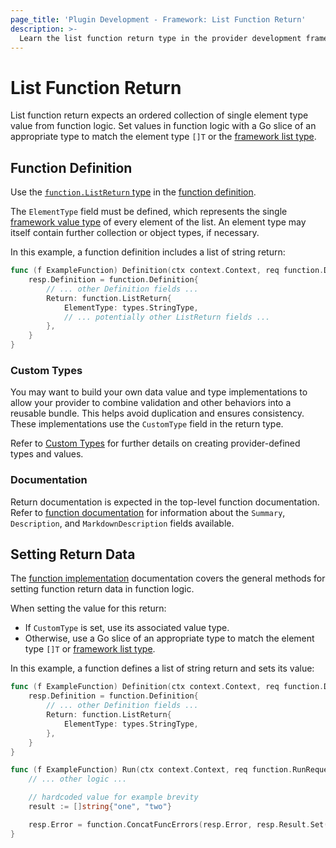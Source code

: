 ```yaml
---
page_title: 'Plugin Development - Framework: List Function Return'
description: >-
  Learn the list function return type in the provider development framework.
---
```


# List Function Return

List function return expects an ordered collection of single element type value from function logic. Set values in function logic with a Go slice of an appropriate type to match the element type `[]T` or the [framework list type](/terraform/plugin/framework/handling-data/types/list).

## Function Definition

Use the [`function.ListReturn` type](https://pkg.go.dev/github.com/hashicorp/terraform-plugin-framework/function#ListReturn) in the [function definition](/terraform/plugin/framework/functions/implementation#definition-method).

The `ElementType` field must be defined, which represents the single [framework value type](/terraform/plugin/framework/handling-data/types) of every element of the list. An element type may itself contain further collection or object types, if necessary.

In this example, a function definition includes a list of string return:

```go
func (f ExampleFunction) Definition(ctx context.Context, req function.DefinitionRequest, resp *function.DefinitionResponse) {
    resp.Definition = function.Definition{
        // ... other Definition fields ...
        Return: function.ListReturn{
            ElementType: types.StringType,
            // ... potentially other ListReturn fields ...
        },
    }
}
```

### Custom Types

You may want to build your own data value and type implementations to allow your provider to combine validation and other behaviors into a reusable bundle. This helps avoid duplication and ensures consistency. These implementations use the `CustomType` field in the return type.

Refer to [Custom Types](/terraform/plugin/framework/handling-data/types/custom) for further details on creating provider-defined types and values.

### Documentation

Return documentation is expected in the top-level function documentation. Refer to [function documentation](/terraform/plugin/framework/functions/documentation) for information about the `Summary`, `Description`, and `MarkdownDescription` fields available.

## Setting Return Data

The [function implementation](/terraform/plugin/framework/functions/implementation) documentation covers the general methods for setting function return data in function logic.

When setting the value for this return:

* If `CustomType` is set, use its associated value type.
* Otherwise, use a Go slice of an appropriate type to match the element type `[]T` or [framework list type](/terraform/plugin/framework/handling-data/types/list).

In this example, a function defines a list of string return and sets its value:

```go
func (f ExampleFunction) Definition(ctx context.Context, req function.DefinitionRequest, resp *function.DefinitionResponse) {
    resp.Definition = function.Definition{
        // ... other Definition fields ...
        Return: function.ListReturn{
            ElementType: types.StringType,
        },
    }
}

func (f ExampleFunction) Run(ctx context.Context, req function.RunRequest, resp *function.RunResponse) {
    // ... other logic ...

    // hardcoded value for example brevity
    result := []string{"one", "two"}

    resp.Error = function.ConcatFuncErrors(resp.Error, resp.Result.Set(ctx, &result))
}
```
